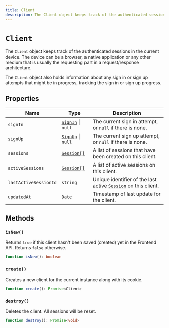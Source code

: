 ```yaml
---
title: Client
description: The Client object keeps track of the authenticated sessions in the current device. The device can be a browser, a native application or any other medium that is usually the requesting part in a request/response architecture.
---
```


# `Client`

The `Client` object keeps track of the authenticated sessions in the current device. The device can be a browser, a native application or any other medium that is usually the requesting part in a request/response architecture.

The `Client` object also holds information about any sign in or sign up attempts that might be in progress, tracking the sign in or sign up progress.

## Properties

| Name | Type | Description |
| - | - | - |
| `signIn` | [`SignIn`](/docs/references/javascript/sign-in/sign-in) \| `null` | The current sign in attempt, or `null` if there is none. |
| `signUp` | [`SignUp`](/docs/references/javascript/sign-up/sign-up) \| `null` | The current sign up attempt, or `null` if there is none. |
| `sessions` | [`Session[]`](/docs/references/javascript/session) | A list of sessions that have been created on this client. |
| `activeSessions` | [`Session[]`](/docs/references/javascript/session) | A list of active sessions on this client. |
| `lastActiveSessionId` | `string` | Unique identifier of the last active [`Session`](/docs/references/javascript/session) on this client. |
| `updatedAt` | `Date` | Timestamp of last update for the client. |

## Methods

### `isNew()`

Returns `true` if this client hasn't been saved (created) yet in the Frontend API. Returns `false` otherwise.

```typescript
function isNew(): boolean
```

### `create()`

Creates a new client for the current instance along with its cookie.

```typescript
function create(): Promise<Client>
```

### `destroy()`

Deletes the client. All sessions will be reset.

```typescript
function destroy(): Promise<void>
```
